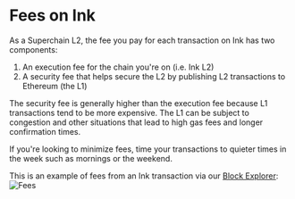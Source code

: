 
# Fees on Ink 

As a Superchain L2, the fee you pay for each transaction on Ink has two components: 
1. An execution fee for the chain you're on (i.e. Ink L2)
2. A security fee that helps secure the L2 by publishing L2 transactions to Ethereum (the L1)

The security fee is generally higher than the execution fee because L1 transactions tend to be more expensive. The L1 can be subject to congestion and other situations that lead to high gas fees and longer confirmation times. 

<Callout type="info" emoji="ℹ️">
If you're looking to minimize fees, time your transactions to quieter times in the week such as mornings or the weekend. 
</Callout>

This is an example of fees from an Ink transaction via our [Block Explorer](https://explorer-sepolia.inkonchain.com/tx/0xaea0e302ed3f89eef77475c1821df67b3713b80798298469ecc3dbd4d8e14e5f): 
![Fees](../../images/gas_fees.png)



